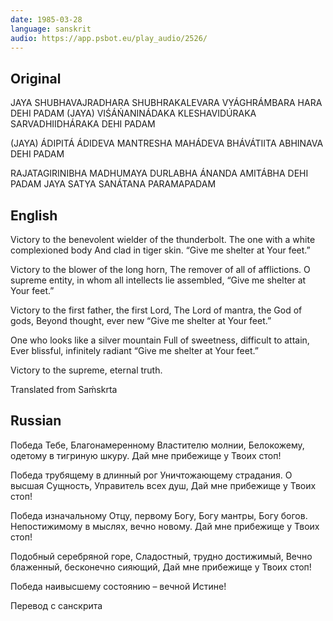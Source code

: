 ```yaml
---
date: 1985-03-28
language: sanskrit
audio: https://app.psbot.eu/play_audio/2526/
---
```


## Original

JAYA SHUBHAVAJRADHARA SHUBHRAKALEVARA
VYÁGHRÁMBARA HARA DEHI PADAM
(JAYA) VIŚÁŃANINÁDAKA KLESHAVIDÚRAKA
SARVADHIIDHÁRAKA DEHI PADAM

(JAYA) ÁDIPITÁ ÁDIDEVA MANTRESHA MAHÁDEVA
BHÁVÁTIITA ABHINAVA DEHI PADAM

RAJATAGIRINIBHA MADHUMAYA DURLABHA
ÁNANDA AMITÁBHA DEHI PADAM
JAYA SATYA SANÁTANA PARAMAPADAM

## English

Victory to the benevolent
wielder of the thunderbolt.
The one with a white complexioned body
And clad in tiger skin.
“Give me shelter at Your feet.”

Victory to the blower of the long horn,
The remover of all of afflictions.
O supreme entity,
in whom all intellects lie assembled,
“Give me shelter at Your feet.”

Victory to the first father, the first Lord,
The Lord of mantra, the God of gods,
Beyond thought, ever new
“Give me shelter at Your feet.”

One who looks like a silver mountain
Full of sweetness, difficult to attain,
Ever blissful, infinitely radiant
“Give me shelter at Your feet.”

Victory to the supreme, eternal truth.

Translated from Saḿskrta

## Russian

Победа Тебе,
Благонамеренному Властителю молнии,
Белокожему, одетому в тигриную шкуру.
Дай мне прибежище у Твоих стоп!

Победа трубящему в длинный рог
Уничтожающему страдания.
О высшая Сущность, Управитель всех душ,
Дай мне прибежище у Твоих стоп!

Победа изначальному Отцу, первому Богу,
Богу мантры, Богу богов.
Непостижимому в мыслях, вечно новому.
Дай мне прибежище у Твоих стоп!

Подобный серебряной горе,
Сладостный, трудно достижимый,
Вечно блаженный, бесконечно сияющий,
Дай мне прибежище у Твоих стоп!

Победа наивысшему состоянию – вечной Истине!

Перевод с санскрита
